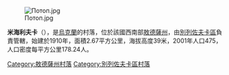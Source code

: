 [[Image:Потоп.jpg|right]]

{{coord|47|18|16|N|30|48|12|E|scale:30000|display=title}}

'''米海利夫卡'''（{{lang-uk|Михайлівка}}），是[[烏克蘭|烏克蘭]]的村落，位於該國西南部[[敖德薩州|敖德薩州]]，由[[別列佐夫卡區|別列佐夫卡區]]負責管轄，始建於1910年，面積2.67平方公里，海拔高度39米，2001年人口475，人口密度每平方公里178.24人。

{{DEFAULTSORT:Михайлівка}}
[[Category:敖德薩州村落|Category:敖德薩州村落]]
[[Category:別列佐夫卡區村落|Category:別列佐夫卡區村落]]


{{Odessa-geo-stub}}